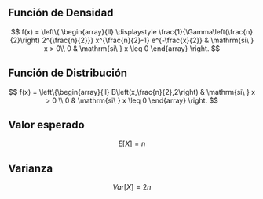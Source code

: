 ## Función de Densidad

$$
f(x) = \left\{
\begin{array}{ll}
\displaystyle \frac{1}{\Gamma\left(\frac{n}{2}\right) 2^{\frac{n}{2}}} x^{\frac{n}{2}-1} e^{-\frac{x}{2}} & \mathrm{si\ } x > 0\\
0 & \mathrm{si\ } x \leq 0
\end{array}
\right.
$$


## Función de Distribución

$$
f(x) = \left\{\begin{array}{ll}
   B\left(x,\frac{n}{2},2\right) & \mathrm{si\ } x > 0 \\
		 0 & \mathrm{si\ } x \leq 0
	       \end{array}
	     \right.
$$

## Valor esperado

$$
E[X]=n
$$

## Varianza

$$
Var[X]=2n
$$